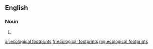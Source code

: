 ==English==

===Noun===
{{head|en|plural|head=[[ecological]] [[footprints]]}}

# {{plural of|ecological footprint|lang=en|nocat=1}}

[[ar:ecological footprints]]
[[fr:ecological footprints]]
[[mg:ecological footprints]]